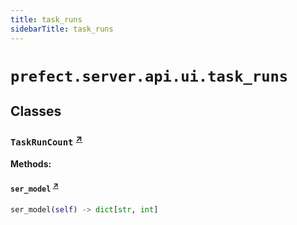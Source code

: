 ```yaml
---
title: task_runs
sidebarTitle: task_runs
---
```


# `prefect.server.api.ui.task_runs`

## Classes

### `TaskRunCount` <sup><a href="https://github.com/PrefectHQ/prefect/blob/main/src/prefect/server/api/ui/task_runs.py#L27" target="_blank">↗</a></sup>

**Methods:**

#### `ser_model` <sup><a href="https://github.com/PrefectHQ/prefect/blob/main/src/prefect/server/api/ui/task_runs.py#L34" target="_blank">↗</a></sup>

```python
ser_model(self) -> dict[str, int]
```
